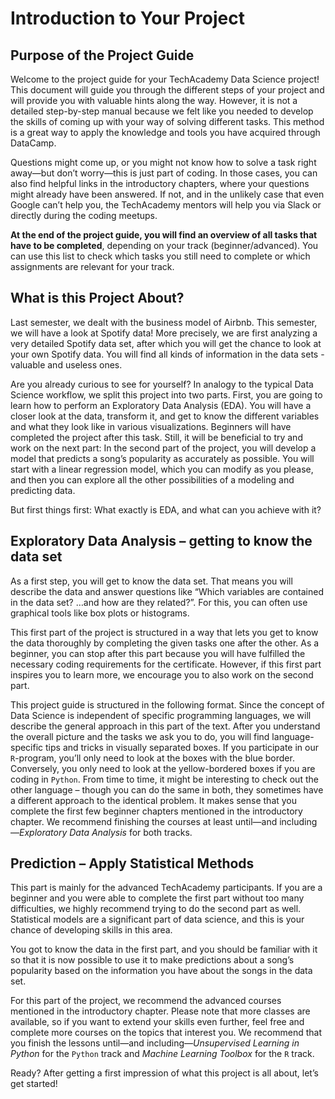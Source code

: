 \newpage
# Introduction to Your Project

## Purpose of the Project Guide
 
Welcome to the project guide for your TechAcademy Data Science project! This document will guide you through the different steps of your project and will provide you with valuable hints along the way. However, it is not a detailed step-by-step manual because we felt like you needed to develop the skills of coming up with your way of solving different tasks. This method is a great way to apply the knowledge and tools you have acquired through DataCamp.

Questions might come up, or you might not know how to solve a task right away---but don’t worry---this is just part of coding. In those cases, you can also find helpful links in the introductory chapters, where your questions might already have been answered. If not, and in the unlikely case that even Google can’t help you, the TechAcademy mentors will help you via Slack or directly during the coding meetups.

**At the end of the project guide, you will find an overview of all tasks that have to be completed**, depending on your track (beginner/advanced). You can use this list to check which tasks you still need to complete or which assignments are relevant for your track.


 
## What is this Project About?
 
Last semester, we dealt with the business model of Airbnb. This semester, we will have a look at Spotify data! More precisely, we are first analyzing a very detailed Spotify data set, after which you will get the chance to look at your own Spotify data. You will find all kinds of information in the data sets - valuable and useless ones.

Are you already curious to see for yourself? In analogy to the typical Data Science workflow, we split this project into two parts. First, you are going to learn how to perform an Exploratory Data Analysis (EDA). You will have a closer look at the data, transform it, and get to know the different variables and what they look like in various visualizations. Beginners will have completed the project after this task. Still, it will be beneficial to try and work on the next part: In the second part of the project, you will develop a model that predicts a song's popularity as accurately as possible. You will start with a linear regression model, which you can modify as you please, and then you can explore all the other possibilities of a modeling and predicting data. 

But first things first: What exactly is EDA, and what can you achieve with it?

 
## Exploratory Data Analysis – getting to know the data set
 
As a first step, you will get to know the data set. That means you will describe the data and answer questions like “Which variables are contained in the data set? ...and how are they related?”. For this, you can often use graphical tools like box plots or histograms.

This first part of the project is structured in a way that lets you get to know the data thoroughly by completing the given tasks one after the other. As a beginner, you can stop after this part because you will have fulfilled the necessary coding requirements for the certificate. However, if this first part inspires you to learn more, we encourage you to also work on the second part.

This project guide is structured in the following format. Since the concept of Data Science is independent of specific programming languages, we will describe the general approach in this part of the text. After you understand the overall picture and the tasks we ask you to do, you will find language-specific tips and tricks in visually separated boxes. If you participate in our `R`-program, you’ll only need to look at the boxes with the blue border. Conversely, you only need to look at the yellow-bordered boxes if you are coding in `Python`. From time to time, it might be interesting to check out the other language -- though you can do the same in both, they sometimes have a different approach to the identical problem. It makes sense that you complete the first few beginner chapters mentioned in the introductory chapter. We recommend finishing the courses at least until---and including---*Exploratory Data Analysis* for both tracks. 

 
## Prediction – Apply Statistical Methods
 
This part is mainly for the advanced TechAcademy participants. If you are a beginner and you were able to complete the first part without too many difficulties, we highly recommend trying to do the second part as well. Statistical models are a significant part of data science, and this is your chance of developing skills in this area.
 
You got to know the data in the first part, and you should be familiar with it so that it is now possible to use it to make predictions about a song's popularity based on the information you have about the songs in the data set. 
 
For this part of the project, we recommend the advanced courses mentioned in the introductory chapter. Please note that more classes are available, so if you want to extend your skills even further, feel free and complete more courses on the topics that interest you. We recommend that you finish the lessons until---and including---*Unsupervised Learning in Python* for the `Python` track and *Machine Learning Toolbox* for the `R` track. 

Ready? After getting a first impression of what this project is all about, let’s get started!
